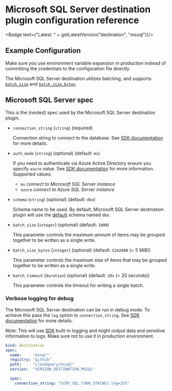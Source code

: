 # Microsoft SQL Server destination plugin configuration reference


<Badge text={"Latest: " + getLatestVersion("destination", "mssql")}/>

## Example Configuration

<Configuration/>

<Callout type="info">
Make sure you use environment variable expansion in production instead of committing the credentials to the configuration file directly.
</Callout>

The Microsoft SQL Server destination utilizes batching, and supports [`batch_size`](/docs/reference/destination-spec#batch_size) and [`batch_size_bytes`](/docs/reference/destination-spec#batch_size_bytes).

## Microsoft SQL Server spec

This is the (nested) spec used by the Microsoft SQL Server destination plugin.

- `connection_string` (`string`) (required)

  Connection string to connect to the database.
  See [SDK documentation](https://github.com/microsoft/go-mssqldb#connection-parameters-and-dsn) for more details.

- `auth_mode` (`string`) (optional) (default: `ms`)

  If you need to authenticate via Azure Active Directory ensure you specify `azure` value.
  See [SDK documentation](https://github.com/microsoft/go-mssqldb#azure-active-directory-authentication) for more
  information.
  Supported values:

    - `ms` _connect to Microsoft SQL Server instance_
    - `azure` _connect to Azure SQL Server instance_

- `schema` (`string`) (optional) (default: `dbo`)

  Schema name to be used. 
  By default, Microsoft SQL Server destination plugin will use the
  [default](https://learn.microsoft.com/en-us/sql/relational-databases/security/authentication-access/ownership-and-user-schema-separation?view=sql-server-ver16#the-dbo-schema)
  schema named `dbo`.

- `batch_size` (`integer`) (optional) (default: `1000`)

  This parameter controls the maximum amount of items may be grouped together to be written as a single write.

- `batch_size_bytes` (`integer`) (optional) (default: `5242880` (= 5 MiB))

  This parameter controls the maximum size of items that may be grouped together to be written as a single write.

- `batch_timeout` (`duration`) (optional) (default: `20s` (= 20 seconds))

  This parameter controls the timeout for writing a single batch.

### Verbose logging for debug

The Microsoft SQL Server destination can be run in debug mode.
To achieve this pass the `log` option to `connection_string`.
See [SDK documentation](https://github.com/microsoft/go-mssqldb#connection-parameters-and-dsn) for more details.

Note: This will use [SDK](https://github.com/microsoft/go-mssqldb) built-in logging
and might output data and sensitive information to logs.
Make sure not to use it in production environment.

```yaml copy
kind: destination
spec:
  name:     "mssql"
  registry: "github"
  path:     "cloudquery/mssql"
  version:  "VERSION_DESTINATION_MSSQL"

  spec:
    connection_string: "${MS_SQL_CONN_STRING};log=255"
```
